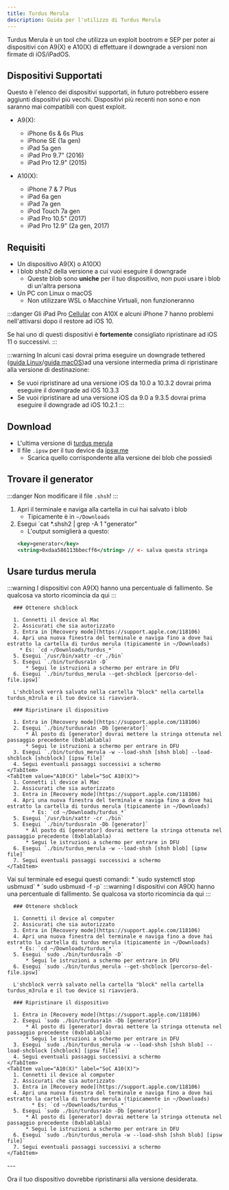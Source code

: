 ```yaml
---
title: Turdus Merula
description: Guida per l'utilizzo di Turdus Merula
---
```



Turdus Merula è un tool che utilizza un exploit bootrom e SEP per poter ai dispositivi con A9(X) e A10(X) di effettuare il downgrade a versioni non firmate di iOS/iPadOS.

## Dispositivi Supportati

Questo è l'elenco dei dispositivi supportati, in futuro potrebbero essere aggiunti dispositivi più vecchi. Dispositivi più recenti non sono e non saranno mai compatibili con quest exploit.

* A9(X):
    * iPhone 6s & 6s Plus
    * iPhone SE (1a gen)
    * iPad 5a gen
    * iPad Pro 9.7" (2016)
    * iPad Pro 12.9" (2015)

* A10(X):
    * iPhone 7 & 7 Plus
    * iPad 6a gen
    * iPad 7a gen
    * iPod Touch 7a gen
    * iPad Pro 10.5" (2017)
    * iPad Pro 12.9" (2a gen, 2017)

## Requisiti

* Un dispositivo A9(X) o A10(X)
* I blob shsh2 della versione a cui vuoi eseguire il downgrade
    * Queste blob sono **uniche** per il tuo dispositivo, non puoi usare i blob di un'altra persona
* Un PC con Linux o macOS
    * Non utilizzare WSL o Macchine Virtuali, non funzioneranno

:::danger
Gli iPad Pro <u>Cellular</u> con A10X e alcuni iPhone 7 hanno problemi nell'attivarsi dopo il restore ad iOS 10.

Se hai uno di questi dispositivi è **fortemente** consigliato ripristinare ad iOS 11 o successivi.
:::

:::warning
In alcuni casi dovrai prima eseguire un downgrade tethered ([guida Linux](https://ios.cfw.guide/turdusmerula-tethered-linux/)/[guida macOS](https://ios.cfw.guide/turdusmerula-tethered-macos/))ad una versione intermedia prima di ripristinare alla versione di destinazione:
* Se vuoi ripristinare ad una versione iOS da 10.0 a 10.3.2 dovrai prima eseguire il downgrade ad iOS 10.3.3
* Se vuoi ripristinare ad una versione iOS da 9.0 a 9.3.5 dovrai prima eseguire il downgrade ad iOS 10.2.1
:::

## Download
* L'ultima versione di [turdus merula](https://sep.lol/)
* Il file `.ipsw` per il tuo device da [ipsw.me](https://ipsw.me)
    * Scarica quello corrispondente alla versione dei blob che possiedi

## Trovare il generator

:::danger
Non modificare il file `.shsh`!
:::

1. Apri il terminale e naviga alla cartella in cui hai salvato i blob
    * Tipicamente è in `~/Downloads`
2. Esegui `cat *.shsh2 | grep -A 1 "generator"
    * L'output somiglierà a questo:
    ```xml
	<key>generator</key>
	<string>0xdaa586113bbecff6</string> // <- salva questa stringa
    ```
    

## Usare turdus merula

<Tabs>
  <TabItem value="macOS" label="macOS" default>
  <Tabs>
    <TabItem value="A9(X)" label="SoC A9(X)" default>
      :::warning
      I dispositivi con A9(X) hanno una percentuale di fallimento. Se qualcosa va storto ricomincia da qui
      :::
    
      ### Ottenere shcblock
    
      1. Connetti il device al Mac
      2. Assicurati che sia autorizzato
      3. Entra in [Recovery mode](https://support.apple.com/118106)
      4. Apri una nuova finestra del terminale e naviga fino a dove hai estratto la cartella di turdus merula (tipicamente in ~/Downloads)
        * Es: `cd ~/Downloads/turdus_*`
      5. Esegui `/usr/bin/xattr -cr ./bin`
      5. Esegui `./bin/turdusra1n -D`
          * Segui le istruzioni a schermo per entrare in DFU
      6. Esegui `./bin/turdus_merula --get-shcblock [percorso-del-file.ipsw]`
  
      L'shcblock verrà salvato nella cartella "block" nella cartella turdus_m3rula e il tuo device si riavvierà.

      ### Ripristinare il dispositivo
  
      1. Entra in [Recovery mode](https://support.apple.com/118106)
      2. Esegui `./bin/turdusra1n -Db [generator]`
          * Al posto di [generator] dovrai mettere la stringa ottenuta nel passaggio precedente (0xblablabla)
          * Segui le istruzioni a schermo per entrare in DFU
      3. Esegui `./bin/turdus_merula -w --load-shsh [shsh blob] --load-shcblock [shcblock] [ipsw file]`
      4. Segui eventuali passaggi successivi a schermo
    </TabItem>
    <TabItem value="A10(X)" label="SoC A10(X)">
      1. Connetti il device al Mac
      2. Assicurati che sia autorizzato
      3. Entra in [Recovery mode](https://support.apple.com/118106)
      4. Apri una nuova finestra del terminale e naviga fino a dove hai estratto la cartella di turdus merula (tipicamente in ~/Downloads)
            * Es: `cd ~/Downloads/turdus_*`
      5. Esegui `/usr/bin/xattr -cr ./bin`
      5. Esegui `./bin/turdusra1n -Db [generator]`
          * Al posto di [generator] dovrai mettere la stringa ottenuta nel passaggio precedente (0xblablabla)
          * Segui le istruzioni a schermo per entrare in DFU
      6. Esegui `./bin/turdus_merula -w --load-shsh [shsh blob] [ipsw file]`
      7. Segui eventuali passaggi successivi a schermo
    </TabItem>
  </Tabs>
  </TabItem>
  <TabItem value="linux" label="Linux" default>
  Vai sul terminale ed esegui questi comandi:
  * `sudo systemctl stop usbmuxd`
  * `sudo usbmuxd -f -p`
  
  <Tabs>
    <TabItem value="A9(X)" label="SoC A9(X)" default>
      :::warning
      I dispositivi con A9(X) hanno una percentuale di fallimento. Se qualcosa va storto ricomincia da qui
      :::
    
      ### Ottenere shcblock
    
      1. Connetti il device al computer
      2. Assicurati che sia autorizzato
      3. Entra in [Recovery mode](https://support.apple.com/118106)
      4. Apri una nuova finestra del terminale e naviga fino a dove hai estratto la cartella di turdus merula (tipicamente in ~/Downloads)
        * Es: `cd ~/Downloads/turdus_*`
      5. Esegui `sudo ./bin/turdusra1n -D`
          * Segui le istruzioni a schermo per entrare in DFU
      6. Esegui `sudo ./bin/turdus_merula --get-shcblock [percorso-del-file.ipsw]`
  
      L'shcblock verrà salvato nella cartella "block" nella cartella turdus_m3rula e il tuo device si riavvierà.
    
      ### Ripristinare il dispositivo
  
      1. Entra in [Recovery mode](https://support.apple.com/118106)
      2. Esegui `sudo ./bin/turdusra1n -Db [generator]`
          * Al posto di [generator] dovrai mettere la stringa ottenuta nel passaggio precedente (0xblablabla)
          * Segui le istruzioni a schermo per entrare in DFU
      3. Esegui `sudo ./bin/turdus_merula -w --load-shsh [shsh blob] --load-shcblock [shcblock] [ipsw file]`
      4. Segui eventuali passaggi successivi a schermo
    </TabItem>
    <TabItem value="A10(X)" label="SoC A10(X)">
      1. Connetti il device al computer
      2. Assicurati che sia autorizzato
      3. Entra in [Recovery mode](https://support.apple.com/118106)
      4. Apri una nuova finestra del terminale e naviga fino a dove hai estratto la cartella di turdus merula (tipicamente in ~/Downloads)
            * Es: `cd ~/Downloads/turdus_*`
      5. Esegui `sudo ./bin/turdusra1n -Db [generator]`
          * Al posto di [generator] dovrai mettere la stringa ottenuta nel passaggio precedente (0xblablabla)
          * Segui le istruzioni a schermo per entrare in DFU
      6. Esegui `sudo ./bin/turdus_merula -w --load-shsh [shsh blob] [ipsw file]`
      7. Segui eventuali passaggi successivi a schermo
    </TabItem>
  </Tabs>
  </TabItem>
</Tabs>
---

Ora il tuo dispositivo dovrebbe ripristinarsi alla versione desiderata.